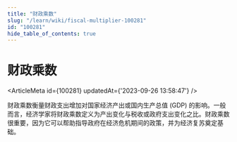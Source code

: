 ```yaml
---
title: "财政乘数"
slug: "/learn/wiki/fiscal-multiplier-100281"
id: "100281"
hide_table_of_contents: true
---
```



# 财政乘数

<ArticleMeta id={100281} updatedAt={'2023-09-26 13:58:47'} />
<div className='border-solid border-b border-t-0 my-4 border-[var(--ifm-color-gray-300)]' />

财政乘数衡量财政支出增加对国家经济产出或国内生产总值 (GDP) 的影响。一般而言，经济学家将财政乘数定义为产出变化与税收或政府支出变化之比。财政乘数很重要，因为它可以帮助指导政府在经济危机期间的政策，并为经济复苏奠定基础。
